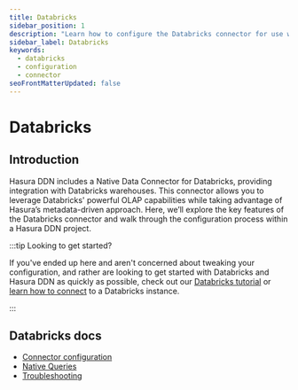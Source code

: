 ```yaml
---
title: Databricks
sidebar_position: 1
description: "Learn how to configure the Databricks connector for use with PromptQL."
sidebar_label: Databricks
keywords:
  - databricks
  - configuration
  - connector
seoFrontMatterUpdated: false
---
```


# Databricks

## Introduction

Hasura DDN includes a Native Data Connector for Databricks, providing integration with Databricks warehouses. This
connector allows you to leverage Databricks' powerful OLAP capabilities while taking advantage of Hasura’s
metadata-driven approach. Here, we’ll explore the key features of the Databricks connector and walk through the
configuration process within a Hasura DDN project.

:::tip Looking to get started?

If you've ended up here and aren't concerned about tweaking your configuration, and rather are looking to get started
with Databricks and Hasura DDN as quickly as possible, check out our
[Databricks tutorial](/how-to-build-with-promptql/with-databricks.mdx) or
[learn how to connect](/data-sources/connect-to-a-source.mdx) to a Databricks instance.

:::

## Databricks docs

- [Connector configuration](/reference/connectors/databricks/configuration.mdx)
- [Native Queries](/reference/connectors/databricks/native-operations/index.mdx)
- [Troubleshooting](/reference/connectors/databricks/troubleshooting.mdx)
